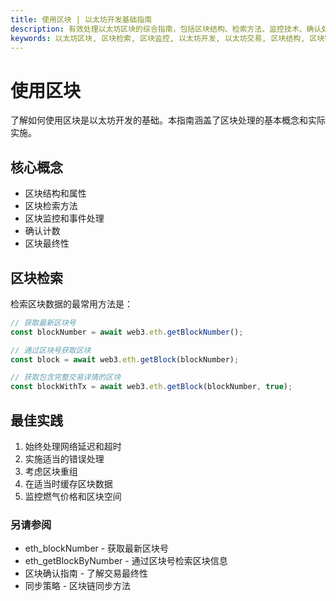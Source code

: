 ```yaml
---
title: 使用区块 | 以太坊开发基础指南
description: 有效处理以太坊区块的综合指南，包括区块结构、检索方法、监控技术、确认处理和最佳实施实践。
keywords: 以太坊区块, 区块检索, 区块监控, 以太坊开发, 以太坊交易, 区块结构, 区块链数据, 以太坊API, 区块最终性, 区块属性
---
```


# 使用区块

了解如何使用区块是以太坊开发的基础。本指南涵盖了区块处理的基本概念和实际实施。

## 核心概念

- 区块结构和属性
- 区块检索方法
- 区块监控和事件处理
- 确认计数
- 区块最终性

## 区块检索

检索区块数据的最常用方法是：

```javascript
// 获取最新区块号
const blockNumber = await web3.eth.getBlockNumber();

// 通过区块号获取区块
const block = await web3.eth.getBlock(blockNumber);

// 获取包含完整交易详情的区块
const blockWithTx = await web3.eth.getBlock(blockNumber, true);
```

## 最佳实践

1. 始终处理网络延迟和超时
2. 实施适当的错误处理
3. 考虑区块重组
4. 在适当时缓存区块数据
5. 监控燃气价格和区块空间

### 另请参阅

- <Link to="/docs/ethereum/core-methods/eth_blockNumber" title="获取最新区块号的API方法">eth_blockNumber</Link> - 获取最新区块号
- <Link to="/docs/ethereum/core-methods/eth_getBlockByNumber" title="通过区块号检索区块信息的API方法">eth_getBlockByNumber</Link> - 通过区块号检索区块信息
- <Link to="/docs/ethereum/guides/block-confirmations" title="了解交易最终性和确认要求">区块确认指南</Link> - 了解交易最终性
- <Link to="/docs/ethereum/guides/syncing-strategies" title="了解区块链同步方法">同步策略</Link> - 区块链同步方法
